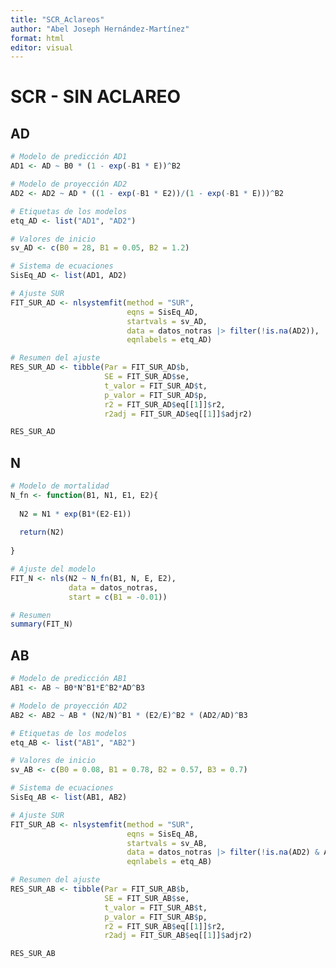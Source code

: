 ```yaml
---
title: "SCR_Aclareos"
author: "Abel Joseph Hernández-Martínez"
format: html
editor: visual
---
```


# SCR - SIN ACLAREO

## AD

```r
# Modelo de predicción AD1
AD1 <- AD ~ B0 * (1 - exp(-B1 * E))^B2

# Modelo de proyección AD2
AD2 <- AD2 ~ AD * ((1 - exp(-B1 * E2))/(1 - exp(-B1 * E)))^B2

# Etiquetas de los modelos
etq_AD <- list("AD1", "AD2")

# Valores de inicio
sv_AD <- c(B0 = 28, B1 = 0.05, B2 = 1.2)

# Sistema de ecuaciones
SisEq_AD <- list(AD1, AD2)

# Ajuste SUR
FIT_SUR_AD <- nlsystemfit(method = "SUR",
                          eqns = SisEq_AD,
                          startvals = sv_AD,
                          data = datos_notras |> filter(!is.na(AD2)),
                          eqnlabels = etq_AD)

# Resumen del ajuste
RES_SUR_AD <- tibble(Par = FIT_SUR_AD$b,
                     SE = FIT_SUR_AD$se,
                     t_valor = FIT_SUR_AD$t,
                     p_valor = FIT_SUR_AD$p,
                     r2 = FIT_SUR_AD$eq[[1]]$r2,
                     r2adj = FIT_SUR_AD$eq[[1]]$adjr2)

RES_SUR_AD

```

## N

```r
# Modelo de mortalidad
N_fn <- function(B1, N1, E1, E2){
  
  N2 = N1 * exp(B1*(E2-E1))
  
  return(N2)
  
}

# Ajuste del modelo
FIT_N <- nls(N2 ~ N_fn(B1, N, E, E2),
             data = datos_notras,
             start = c(B1 = -0.01))

# Resumen
summary(FIT_N)

```

## AB

```r
# Modelo de predicción AB1
AB1 <- AB ~ B0*N^B1*E^B2*AD^B3

# Modelo de proyección AD2
AB2 <- AB2 ~ AB * (N2/N)^B1 * (E2/E)^B2 * (AD2/AD)^B3

# Etiquetas de los modelos
etq_AB <- list("AB1", "AB2")

# Valores de inicio
sv_AB <- c(B0 = 0.08, B1 = 0.78, B2 = 0.57, B3 = 0.7)

# Sistema de ecuaciones
SisEq_AB <- list(AB1, AB2)

# Ajuste SUR
FIT_SUR_AB <- nlsystemfit(method = "SUR",
                          eqns = SisEq_AB,
                          startvals = sv_AB,
                          data = datos_notras |> filter(!is.na(AD2) & AD > 0),
                          eqnlabels = etq_AB)

# Resumen del ajuste
RES_SUR_AB <- tibble(Par = FIT_SUR_AB$b,
                     SE = FIT_SUR_AB$se,
                     t_valor = FIT_SUR_AB$t,
                     p_valor = FIT_SUR_AB$p,
                     r2 = FIT_SUR_AB$eq[[1]]$r2,
                     r2adj = FIT_SUR_AB$eq[[1]]$adjr2)

RES_SUR_AB

```
